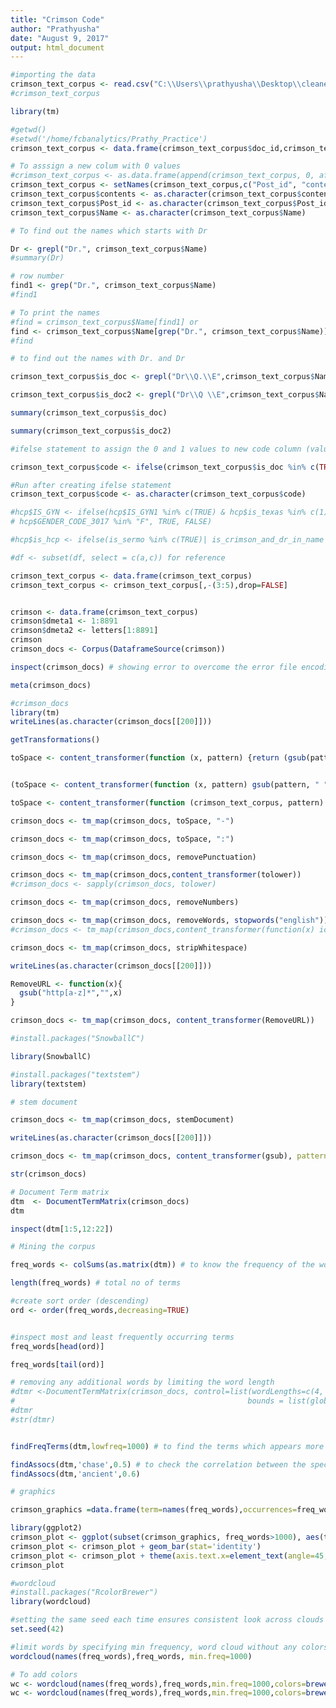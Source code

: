 ```yaml
---
title: "Crimson Code"
author: "Prathyusha"
date: "August 9, 2017"
output: html_document
---
```


```r

#importing the data
crimson_text_corpus <- read.csv("C:\\Users\\prathyusha\\Desktop\\cleaned_crimson_data_2.csv", header = T, sep=",")
#crimson_text_corpus

library(tm)

#getwd()
#setwd('/home/fcbanalytics/Prathy_Practice')
crimson_text_corpus <- data.frame(crimson_text_corpus$doc_id,crimson_text_corpus$Contents,crimson_text_corpus$Name)

# To asssign a new colum with 0 values
#crimson_text_corpus <- as.data.frame(append(crimson_text_corpus, 0, after = 4))
crimson_text_corpus <- setNames(crimson_text_corpus,c("Post_id", "contents" ,"Name"))
crimson_text_corpus$contents <- as.character(crimson_text_corpus$contents)
crimson_text_corpus$Post_id <- as.character(crimson_text_corpus$Post_id)
crimson_text_corpus$Name <- as.character(crimson_text_corpus$Name)

# To find out the names which starts with Dr

Dr <- grepl("Dr.", crimson_text_corpus$Name)
#summary(Dr)

# row number
find1 <- grep("Dr.", crimson_text_corpus$Name)
#find1

# To print the names
#find = crimson_text_corpus$Name[find1] or 
find <- crimson_text_corpus$Name[grep("Dr.", crimson_text_corpus$Name)]
#find

# to find out the names with Dr. and Dr 

crimson_text_corpus$is_doc <- grepl("Dr\\Q.\\E",crimson_text_corpus$Name) # to know the dr. terms

crimson_text_corpus$is_doc2 <- grepl("Dr\\Q \\E",crimson_text_corpus$Name) # to know the dr terms

summary(crimson_text_corpus$is_doc)

summary(crimson_text_corpus$is_doc2)

#ifelse statement to assign the 0 and 1 values to new code column (value matching)

crimson_text_corpus$code <- ifelse(crimson_text_corpus$is_doc %in% c(TRUE)| crimson_text_corpus$is_doc2 %in% c(TRUE), 1,0)

#Run after creating ifelse statement
crimson_text_corpus$code <- as.character(crimson_text_corpus$code)

#hcp$IS_GYN <- ifelse(hcp$IS_GYN1 %in% c(TRUE) & hcp$is_texas %in% c(1) & hcp$target_zips %in% 'target' & 
# hcp$GENDER_CODE_3017 %in% "F", TRUE, FALSE)

#hcp$is_hcp <- ifelse(is_sermo %in% c(TRUE)| is_crimson_and_dr_in_name %in% c(TRUE),1,0)

#df <- subset(df, select = c(a,c)) for reference

crimson_text_corpus <- data.frame(crimson_text_corpus)
crimson_text_corpus <- crimson_text_corpus[,-(3:5),drop=FALSE]


crimson <- data.frame(crimson_text_corpus)
crimson$dmeta1 <- 1:8891
crimson$dmeta2 <- letters[1:8891]
crimson
crimson_docs <- Corpus(DataframeSource(crimson))

inspect(crimson_docs) # showing error to overcome the error file encoding = latin1 is added at the data importing step

meta(crimson_docs)

#crimson_docs
library(tm)
writeLines(as.character(crimson_docs[[200]]))

getTransformations()

toSpace <- content_transformer(function (x, pattern) {return (gsub(pattern, " ", x))})


(toSpace <- content_transformer(function (x, pattern) gsub(pattern, " ", x)))

toSpace <- content_transformer(function (crimson_text_corpus, pattern) {return (gsub(pattern, " ", crimson_text_corpus))})

crimson_docs <- tm_map(crimson_docs, toSpace, "-")

crimson_docs <- tm_map(crimson_docs, toSpace, ":")

crimson_docs <- tm_map(crimson_docs, removePunctuation)

crimson_docs <- tm_map(crimson_docs,content_transformer(tolower))
#crimson_docs <- sapply(crimson_docs, tolower)

crimson_docs <- tm_map(crimson_docs, removeNumbers)

crimson_docs <- tm_map(crimson_docs, removeWords, stopwords("english"))
#crimson_docs <- tm_map(crimson_docs,content_transformer(function(x) iconv(x, to='UTF8', sub='byte')))

crimson_docs <- tm_map(crimson_docs, stripWhitespace)

writeLines(as.character(crimson_docs[[200]]))

RemoveURL <- function(x){
  gsub("http[a-z]*","",x)
}

crimson_docs <- tm_map(crimson_docs, content_transformer(RemoveURL))

#install.packages("SnowballC")

library(SnowballC)

#install.packages("textstem")
library(textstem)

# stem document 

crimson_docs <- tm_map(crimson_docs, stemDocument)

writeLines(as.character(crimson_docs[[200]]))

crimson_docs <- tm_map(crimson_docs, content_transformer(gsub), pattern = 'someth', replacement = 'something', fixed = T)

str(crimson_docs)

# Document Term matrix
dtm  <- DocumentTermMatrix(crimson_docs)
dtm

inspect(dtm[1:5,12:22])

# Mining the corpus

freq_words <- colSums(as.matrix(dtm)) # to know the frequency of the words

length(freq_words) # total no of terms

#create sort order (descending)
ord <- order(freq_words,decreasing=TRUE)


#inspect most and least frequently occurring terms
freq_words[head(ord)]

freq_words[tail(ord)]

# removing any additional words by limiting the word length
#dtmr <-DocumentTermMatrix(crimson_docs, control=list(wordLengths=c(4, 20),
#                                                    bounds = list(global = c(1,50))))
#dtmr
#str(dtmr)


findFreqTerms(dtm,lowfreq=1000) # to find the terms which appears more than 1000 times 

findAssocs(dtm,'chase',0.5) # to check the correlation between the specific term amd other terms in the corpus
findAssocs(dtm,'ancient',0.6)

# graphics

crimson_graphics =data.frame(term=names(freq_words),occurrences=freq_words)

library(ggplot2)
crimson_plot <- ggplot(subset(crimson_graphics, freq_words>1000), aes(term, occurrences))
crimson_plot <- crimson_plot + geom_bar(stat='identity')
crimson_plot <- crimson_plot + theme(axis.text.x=element_text(angle=45, hjust=1))
crimson_plot

#wordcloud
#install.packages("RcolorBrewer")
library(wordcloud)

#setting the same seed each time ensures consistent look across clouds
set.seed(42)

#limit words by specifying min frequency, word cloud without any colors 
wordcloud(names(freq_words),freq_words, min.freq=1000)

# To add colors
wc <- wordcloud(names(freq_words),freq_words,min.freq=1000,colors=brewer.pal(6,'Dark2'))
wc <- wordcloud(names(freq_words),freq_words,min.freq=1000,colors=brewer.pal(8,'Dark2'))


```

